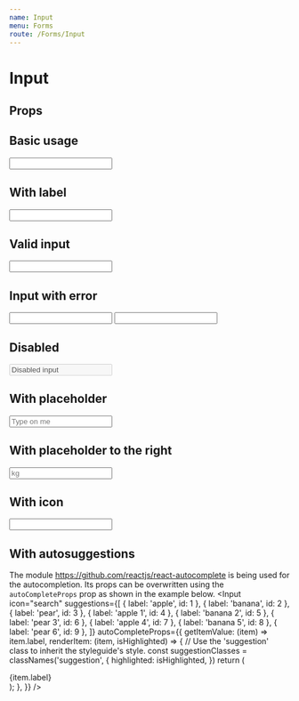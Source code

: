 ```yaml
---
name: Input
menu: Forms
route: /Forms/Input
---
```



# Input

## Props
<PropsTable of={Input} />

## Basic usage
<Playground wrapper={Wrapper}>
  <Input />
</Playground>

## With label
<Playground wrapper={Wrapper}>
  <Input label="Input with label" />
</Playground>

## Valid input
<Playground wrapper={Wrapper}>
  <Input touched={true} isValid={true} />
</Playground>

## Input with error
<Playground wrapper={Wrapper}>
  <Input touched={true} isValid={false} />
</Playground>

<Playground wrapper={Wrapper}>
  <Input touched={true} error="Oops. You messed up." />
</Playground>

## Disabled
<Playground wrapper={Wrapper}>
  <Input disabled value="Disabled input" />
</Playground>

## With placeholder
<Playground wrapper={Wrapper}>
  <Input placeholder="Type on me" />
</Playground>

## With placeholder to the right
<Playground wrapper={Wrapper}>
  <Input placeholder="kg" placeholderRight />
</Playground>

## With icon
<Playground wrapper={Wrapper}>
  <Input icon="search" />
</Playground>

## With autosuggestions
The module https://github.com/reactjs/react-autocomplete is being used for the
autocompletion. Its props can be overwritten using the `autoCompleteProps` prop
as shown in the example below.
<Playground wrapper={Wrapper}>
  <Input
    icon="search"
    suggestions={[
      { label: 'apple',  id: 1 },
      { label: 'banana', id: 2 },
      { label: 'pear',   id: 3 },
      { label: 'apple 1',  id: 4 },
      { label: 'banana 2', id: 5 },
      { label: 'pear 3',   id: 6 },
      { label: 'apple 4',  id: 7 },
      { label: 'banana 5', id: 8 },
      { label: 'pear 6',   id: 9 },
    ]}
    autoCompleteProps={{
      getItemValue: (item) => item.label,
      renderItem: (item, isHighlighted) => {
        // Use the 'suggestion' class to inherit the styleguide's style.
        const suggestionClasses = classNames('suggestion', {
          highlighted: isHighlighted,
        })
        return (
          <div className={suggestionClasses} key={item.id}>
            {item.label}
          </div>
        );
      },
    }}
  />
  <br/>
  <br/>
  <br/>
  <br/>
  <br/>
  <br/>
  <br/>
  <br/>
</Playground>
